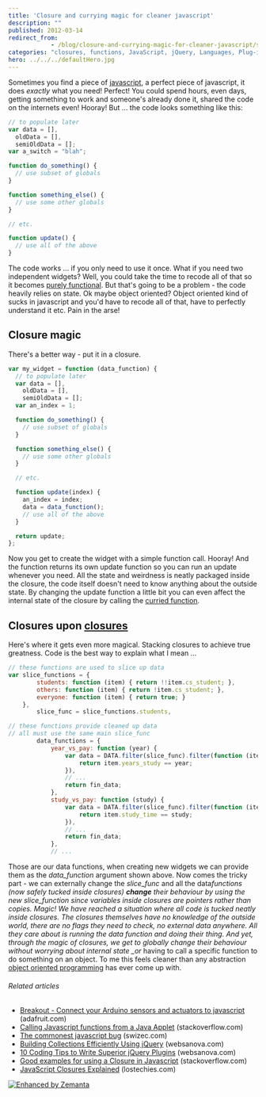 ```yaml
---
title: 'Closure and currying magic for cleaner javascript'
description: ""
published: 2012-03-14
redirect_from: 
            - /blog/closure-and-currying-magic-for-cleaner-javascript/swizec/3981
categories: "closures, functions, JavaScript, jQuery, Languages, Plug-in (computing), Programming, Uncategorized"
hero: ../../../defaultHero.jpg
---
```

Sometimes you find a piece of [javascript](http://en.wikipedia.org/wiki/JavaScript "JavaScript"), a perfect piece of javascript, it does _exactly_ what you need! Perfect! You could spend hours, even days, getting something to work and someone&#x27;s already done it, shared the code on the internets even! Hooray! But ... the code looks something like this:

```javascript
// to populate later
var data = [],
  oldData = [],
  semiOldData = [];
var a_switch = "blah";

function do_something() {
  // use subset of globals
}

function something_else() {
  // use some other globals
}

// etc.

function update() {
  // use all of the above
}
```

The code works ... if you only need to use it once. What if you need two independent widgets? Well, you could take the time to recode all of that so it becomes [purely functional](http://en.wikipedia.org/wiki/Purely_functional "Purely functional"). But that&#x27;s going to be a problem - the code heavily relies on state. Ok maybe object oriented? Object oriented kind of sucks in javascript and you&#x27;d have to recode all of that, have to perfectly understand it etc. Pain in the arse!

## Closure magic

There&#x27;s a better way - put it in a closure.

```javascript
var my_widget = function (data_function) {
  // to populate later
  var data = [],
    oldData = [],
    semiOldData = [];
  var an_index = 1;

  function do_something() {
    // use subset of globals
  }

  function something_else() {
    // use some other globals
  }

  // etc.

  function update(index) {
    an_index = index;
    data = data_function();
    // use all of the above
  }

  return update;
};
```

Now you get to create the widget with a simple function call. Hooray! And the function returns its own update function so you can run an update whenever you need. All the state and weirdness is neatly packaged inside the closure, the code itself doesn&#x27;t need to know anything about the outside state. By changing the update function a little bit you can even affect the internal state of the closure by calling the [curried function](http://en.wikipedia.org/wiki/Currying "Currying").

## Closures upon [closures](http://en.wikipedia.org/wiki/Closure_%28computer_science%29 "Closure (computer science)")

Here&#x27;s where it gets even more magical. Stacking closures to achieve true greatness. Code is the best way to explain what I mean ...

```javascript
// these functions are used to slice up data
var slice_functions = {
        students: function (item) { return !!item.cs_student; },
        others: function (item) { return !item.cs_student; },
        everyone: function (item) { return true; }
    },
        slice_func = slice_functions.students,

// these functions provide cleaned up data
// all must use the same main slice_func
        data_functions = {
            year_vs_pay: function (year) {
                var data = DATA.filter(slice_func).filter(function (item) {
                    return item.years_study == year;
                }),
                // ...
                return fin_data;
            },
            study_vs_pay: function (study) {
                var data = DATA.filter(slice_func).filter(function (item) {
                    return item.study_time == study;
                }),
                // ...
                return fin_data;
            },
            // ...
```

Those are our data functions, when creating new widgets we can provide them as the _data_function_ argument shown above. Now comes the tricky part - we can externally change the _slice_func_ and all the data*functions (now safely tucked inside closures) **change** their behaviour by using the new slice_function since variables inside closures are pointers rather than copies. Magic! We have reached a situation where all code is tucked neatly inside closures. The closures themselves have no knowledge of the outside world, there are no flags they need to check, no external data anywhere. All they care about is running the data function and doing their thing. And yet, through the magic of closures, we get to globally change their behaviour without worrying about internal state \_or* having to call a specific function to do something on an object. To me this feels cleaner than any abstraction [object oriented programming](http://en.wikipedia.org/wiki/Object-oriented_programming "Object-oriented programming") has ever come up with.

###### Related articles

- [Breakout - Connect your Arduino sensors and actuators to javascript](http://www.adafruit.com/blog/2012/03/14/breakout-connect-your-arduino-sensors-and-actuators-to-javascript/) (adafruit.com)
- [Calling Javascript functions from a Java Applet](http://stackoverflow.com/questions/9684105/calling-javascript-functions-from-a-java-applet) (stackoverflow.com)
- [The commonest javascript bug](http://swizec.com/blog/the-commonest-javascript-bug/swizec/3740) (swizec.com)
- [Building Collections Efficiently Using jQuery](http://www.websanova.com/tutorials/jquery/building-collections-efficiently-using-jquery) (websanova.com)
- [10 Coding Tips to Write Superior jQuery Plugins](http://www.websanova.com/tutorials/jquery/10-coding-tips-to-write-superior-jquery-plugins) (websanova.com)
- [Good examples for using a Closure in Javascript](http://stackoverflow.com/questions/9058248/good-examples-for-using-a-closure-in-javascript) (stackoverflow.com)
- [JavaScript Closures Explained](http://lostechies.com/derekgreer/2012/02/17/javascript-closures-explained/) (lostechies.com)

[![Enhanced by Zemanta](http://img.zemanta.com/zemified_e.png?x-id=dd5a4e07-700e-44df-b113-8195cf2d3133)](http://www.zemanta.com/ "Enhanced by Zemanta")
